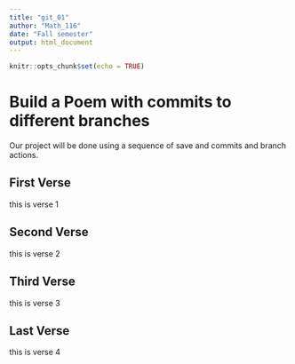 ```yaml
---
title: "git_01"
author: "Math_116"
date: "Fall semester"
output: html_document
---
```


```r
knitr::opts_chunk$set(echo = TRUE)
```
# Build a Poem with commits to different branches
Our project will be done using a sequence of save and commits and branch actions.
<!-- Do not modify or change any text in "!--" bracketed areas such as this --- these are instructions to
you, if you change any of this the git program will notice it and compromise your git merging strategy !-->

## First Verse 
<!--Put the first five lines of a poem by Lewis Carrol in this section!-->



this is verse 1



## Second Verse
<!--Put the first five lines of a poem by Robert Frost here!-->


this is verse 2




## Third Verse
<!--Put the first two verses of The Walrus and the Carpenter here!-->


this is verse 3




## Last Verse
<!--Put a short poem of your choice 8-20 lines,here!-->



this is verse 4

